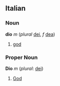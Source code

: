 ==Italian==
===Noun===
'''dio''' ''m'' (''plural'' [[dei]], ''f'' [[dea]])

# [[god]]

===Proper Noun===
'''Dio''' ''m'' (''plural'': [[dei]])

# [[God]]